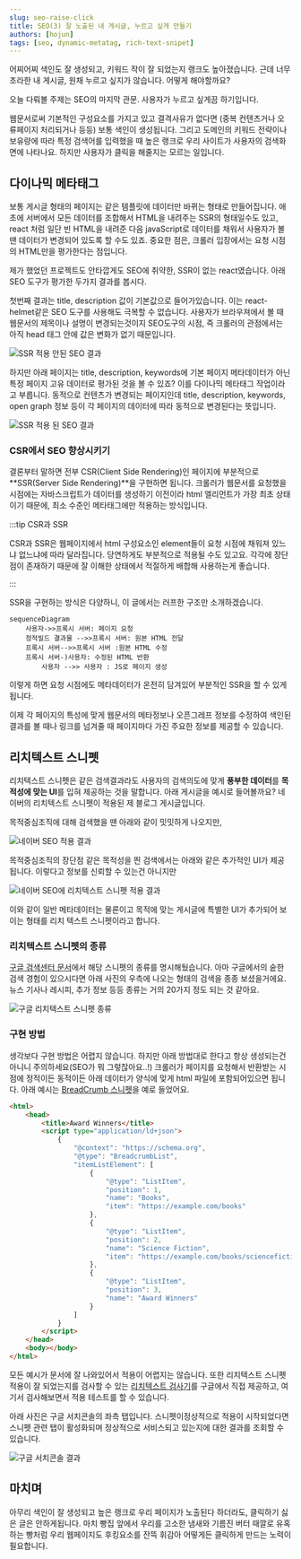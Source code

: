 ```yaml
---
slug: seo-raise-click
title: SEO(3) 잘 노출된 내 게시글, 누르고 싶게 만들기
authors: [hojun]
tags: [seo, dynamic-metatag, rich-text-snipet]
---
```


어찌어찌 색인도 잘 생성되고, 키워드 작이 잘 되었는지 랭크도 높아졌습니다. 근데 너무 초라한 내 게시글, 원채 누르고 싶지가 않습니다. 어떻게 해야할까요?

오늘 다뤄볼 주제는 SEO의 마지막 관문. 사용자가 누르고 싶게끔 하기입니다.

웹문서로써 기본적인 구성요소를 가지고 있고 결격사유가 없다면 (중복 컨텐츠거나 오류페이지 처리되거나 등등) 보통 색인이 생성됩니다. 그리고 도메인의 키워드 전략이나 보유량에 따라 특정 검색어를 입력했을 때 높은 랭크로 우리 사이트가 사용자의 검색화면에 나타나요. 하지만 사용자가 클릭을 해줄지는 모르는 일입니다.

## 다이나믹 메타태그

보통 게시글 형태의 페이지는 같은 템플릿에 데이터만 바뀌는 형태로 만들어집니다. 애초에 서버에서 모든 데이터를 조합해서 HTML을 내려주는 SSR의 형태일수도 있고, react 처럼 일단 빈 HTML을 내려준 다음 javaScript로 데이터를 채워서 사용자가 볼 땐 데이터가 변경되어 있도록 할 수도 있죠. 중요한 점은, 크롤러 입장에서는 요청 시점의 HTML만을 평가한다는 점입니다.

제가 했었던 프로젝트도 안타깝게도 SEO에 취약한, SSR이 없는 react였습니다. 아래 SEO 도구가 평가한 두가지 결과를 봅시다.

첫번째 결과는 title, description 값이 기본값으로 들어가있습니다. 이는 react-helmet같은 SEO 도구를 사용해도 극복할 수 없습니다. 사용자가 브라우져에서 볼 때 웹문서의 제목이나 설명이 변경되는것이지 SEO도구의 시점, 즉 크롤러의 관점에서는 아직 head 태그 안에 값은 변화가 없기 때문입니다.

![SSR 적용 안된 SEO 결과](https://lnwblzacktgzeiihvxtu.supabase.co/storage/v1/object/public/contents/prod/10.png-986081)

하지만 아래 페이지는 title, description, keywords에 기본 페이지 메타데이터가 아닌 특정 페이지 고유 데이터로 평가된 것을 볼 수 있죠? 이를 다이나믹 메타태그 작업이라고 부릅니다. 동적으로 컨텐츠가 변경되는 페이지인데 title, description, keywords, open graph 정보 등이 각 페이지의 데이터에 따라 동적으로 변경된다는 뜻입니다.

![SSR 적용 된 SEO 결과](https://lnwblzacktgzeiihvxtu.supabase.co/storage/v1/object/public/contents/prod/11.png-974992)

### CSR에서 SEO 향상시키기

결론부터 말하면 전부 CSR(Client Side Rendering)인 페이지에 부분적으로 **SSR(Server Side Rendering)**을 구현하면 됩니다. 크롤러가 웹문서를 요청했을 시점에는 자바스크립트가 데이터를 생성하기 이전이라 html 엘리먼트가 가장 최초 상태이기 때문에, 최소 수준인 메타태그에만 적용하는 방식입니다.

:::tip CSR과 SSR

CSR과 SSR은 웹페이지에서 html 구성요소인 element들이 요청 시점에 채워져 있느냐 없느냐에 따라 달라집니다. 당연하게도 부분적으로 적용될 수도 있고요. 각각에 장단점이 존재하기 때문에 잘 이해한 상태에서 적절하게 배합해 사용하는게 좋습니다.

:::

SSR을 구현하는 방식은 다양하니, 이 글에서는 러프한 구조만 소개하겠습니다.

```mermaid
sequenceDiagram
    사용자->>프록시 서버: 페이지 요청
    정적빌드 결과물 -->>프록시 서버: 원본 HTML 전달
    프록시 서버-->>프록시 서버 :원본 HTML 수정
    프록시 서버-)사용자: 수정된 HTML 반환
		사용자 -->> 사용자 : JS로 페이지 생성
```

이렇게 하면 요청 시점에도 메타데이터가 온전히 담겨있어 부분적인 SSR을 할 수 있게됩니다.

이제 각 페이지의 특성에 맞게 웹문서의 메타정보나 오픈그레프 정보를 수정하여 색인된 결과를 볼 때나 링크를 넘겨줄 때 페이지마다 가진 주요한 정보를 제공할 수 있습니다.

## 리치텍스트 스니펫

리치텍스트 스니펫은 같은 검색결과라도 사용자의 검색의도에 맞게 **풍부한 데이터**를 **목적성에 맞는 UI**를 입혀 제공하는 것을 말합니다. 아래 게시글을 예시로 들어볼까요? 네이버의 리치텍스트 스니펫이 적용된 제 블로그 게시글입니다.

목적중심조직에 대해 검색했을 땐 아래와 같이 밋밋하게 나오지만,

![네이버 SEO 적용 결과](https://lnwblzacktgzeiihvxtu.supabase.co/storage/v1/object/public/contents/prod/4.png-140687)

목적중심조직의 장단점 같은 목적성을 띈 검색에서는 아래와 같은 추가적인 UI가 제공됩니다. 이렇다고 정보를 신뢰할 수 있는건 아니지만

![네이버 SEO에 리치텍스트 스니펫 적용 결과](https://lnwblzacktgzeiihvxtu.supabase.co/storage/v1/object/public/contents/prod/5.png-169904)

이와 같이 일반 메타데이터는 물론이고 목적에 맞는 게시글에 특별한 UI가 추가되어 보이는 형태를 리치 텍스트 스니펫이라고 합니다.

### 리치텍스트 스니펫의 종류

[구글 검색센터 문서](https://developers.google.com/search/docs/appearance/structured-data/search-gallery?hl=ko)에서 해당 스니펫의 종류를 명시해뒀습니다. 아마 구글에서의 숱한 검색 경험이 있으시다면 아래 사진의 우측에 나오는 형태의 검색을 종종 보셨을거에요. 뉴스 기사나 레시피, 추가 정보 등등 종류는 거의 20가지 정도 되는 것 같아요.

![구글 리치텍스트 스니펫 종류](https://lnwblzacktgzeiihvxtu.supabase.co/storage/v1/object/public/contents/prod/6.png-176581)

### 구현 방법

생각보다 구현 방법은 어렵지 않습니다. 하지만 아래 방법대로 한다고 항상 생성되는건 아니니 주의하세요(SEO가 뭐 그렇잖아요..!) 크롤러가 페이지를 요청해서 반환받는 시점에 정적이든 동적이든 아래 데이터가 양식에 맞게 html 파일에 포함되어있으면 됩니다. 아래 예시는 [BreadCrumb 스니펫](https://developers.google.com/search/docs/appearance/structured-data/breadcrumb?hl=ko)을 예로 들었어요.

```html
<html>
	<head>
		<title>Award Winners</title>
		<script type="application/ld+json">
			{
				"@context": "https://schema.org",
				"@type": "BreadcrumbList",
				"itemListElement": [
					{
						"@type": "ListItem",
						"position": 1,
						"name": "Books",
						"item": "https://example.com/books"
					},
					{
						"@type": "ListItem",
						"position": 2,
						"name": "Science Fiction",
						"item": "https://example.com/books/sciencefiction"
					},
					{
						"@type": "ListItem",
						"position": 3,
						"name": "Award Winners"
					}
				]
			}
		</script>
	</head>
	<body></body>
</html>
```

모든 예시가 문서에 잘 나와있어서 적용이 어렵지는 않습니다. 또한 리치텍스트 스니펫 적용이 잘 되었는지를 검사할 수 있는 [리치텍스트 검사기](https://search.google.com/test/rich-results?utm_source=support.google.com/webmasters/&utm_medium=referral&utm_campaign=7445569)를 구글에서 직접 제공하고, 여기서 검사해보면서 적용 테스트를 할 수 있습니다.

아래 사진은 구글 서치콘솔의 좌측 탭입니다. 스니펫이정상적으로 적용이 시작되었다면 스니펫 관련 탭이 활성화되며 정상적으로 서비스되고 있는지에 대한 결과를 조회할 수 있습니다.

![구글 서치콘솔 결과](https://lnwblzacktgzeiihvxtu.supabase.co/storage/v1/object/public/contents/prod/12.png-29781)

## 마치며

아무리 색인이 잘 생성되고 높은 랭크로 우리 페이지가 노출된다 하더라도, 클릭하기 싫은 글은 안하게됩니다. 마치 빵집 앞에서 우리를 고소한 냄새와 기름진 버터 때깔로 유혹하는 빵처럼 우리 웹페이지도 후킹요소를 잔뜩 휘감아 어떻게든 클릭하게 만드는 노력이 필요합니다.
